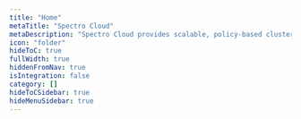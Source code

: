 ```yaml
---
title: "Home"
metaTitle: "Spectro Cloud"
metaDescription: "Spectro Cloud provides scalable, policy-based cluster management of Kubernetes for enterprises that need a high degree of control over their infrastructure, whether it is in public cloud, private cloud, bare metal or any combination. Enterprises can define the enterprise Kubernetes stack they need while still gaining the efficiencies of automation at scale."
icon: "folder"
hideToC: true
fullWidth: true
hiddenFromNav: true
isIntegration: false
category: []
hideToCSidebar: true
hideMenuSidebar: true
---
```


<MainHeader />
<QuickSetup
  title="Quick Setup"
  options={[
    {
      title: "Your first cluster",
      description: "Lorem ipsum dolor sit amet.",
      icon: "clusters",
      href: "/clusters",
    },
    {
      title: "Define cluster profile",
      description: "Lorem ipsum dolor sit amet.",
      icon: "bundles",
      href: "/cluster-profiles"
    },
    {
      title: "Integrations",
      description: "Lorem ipsum dolor sit amet.",
      icon: "folder",
      href: "/integrations"
    },
    {
      title: "Project setup",
      description: "Lorem ipsum dolor sit amet.",
      icon: "project",
      href: "/projects"
    },
    {
      title: "Pack configuration",
      description: "Lorem ipsum dolor sit amet.",
      icon: "cog",
      href: "/registries-and-packs"
    },
    {
      title: "Cloud configuration",
      description: "Lorem ipsum dolor sit amet.",
      icon: "logout",
      href: "/"
    }
  ]}
 />
<CloudsSection
  title="Public clouds, private clouds, on bare metal or edge"
  description="Lorem ipsum dolor sit amet, consectetur adipiscing elit. Praesent sed faucibus nisi, a porta nisi. In hac habitasse platea dictumst."
  options={[
    {
      title: "AWS",
      cloud: "aws",
      href: "",
    },
    {
      title: "Azure",
      cloud: "azure",
      href: "",
    },
    {
      title: "Google Cloud",
      cloud: "google_cloud",
      href: "",
    },
    {
      title: "VMware",
      cloud: "vmware",
      href: "",
    },
    {
      title: "Bare Metal",
      cloud: "bare_metal",
      href: "",
    }
  ]}
/>
